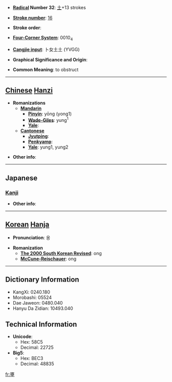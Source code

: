 * '''[[Wiktionary:Chinese radical index| Radical]] Number 32''': [[Wiktionary:Chinese radical index 土|土]]+13 strokes

* '''[[Wiktionary:Chinese total strokes index|Stroke number]]''': [[Wiktionary:Chinese total strokes index 16|16]]

* '''Stroke order''': 

* '''[[Wiktionary:Chinese four corner index|Four-Corner System]]''': 0010<sub>4</sub>

* '''[[Wiktionary:Chinese Cangjie index|Cangjie input]]''': 卜女土土 (YVGG)

* '''Graphical Significance and Origin''': 

* '''Common Meaning''': to obstruct

----

== [[Chinese]] [[Hanzi]] ==

* '''Romanizations'''
** '''[[Mandarin]]'''
*** '''[[Pinyin]]''': yōng (yong1)
*** '''[[Wade-Giles]]''': yung<sup>1</sup>
*** '''[[Yale]]''': 
** '''[[Cantonese]]'''
*** '''[[Jyutping]]''':
*** '''[[Penkyamp]]''': 
*** '''[[Yale]]''': yung1, yung2

* '''Other info''': 

----

==Japanese==
===[[Kanji]]===
{{kanji|on readings=[[よう]] (yō)|kun readings=[[ふさぐ]] (fusagu)}}

* '''Other info''':  

----

== [[Korean]] [[Hanja]] ==

* '''Pronunciation''': 옹

* '''Romanization'''
** '''[[The 2000 South Korean Revised Romanization|The 2000 South Korean Revised]]''': ong
** '''[[McCune-Reischauer]]''': ong

----

== Dictionary Information ==

* KangXi: 0240.180
* Morobashi: 05524
* Dae Jaweon: 0480.040
* Hanyu Da Zidian: 10493.040

== Technical Information ==

* '''Unicode''':
** Hex: 58C5
** Decimal: 22725
* '''Big5''':
** Hex: BEC3
** Decimal: 48835

[[fr:壅]]